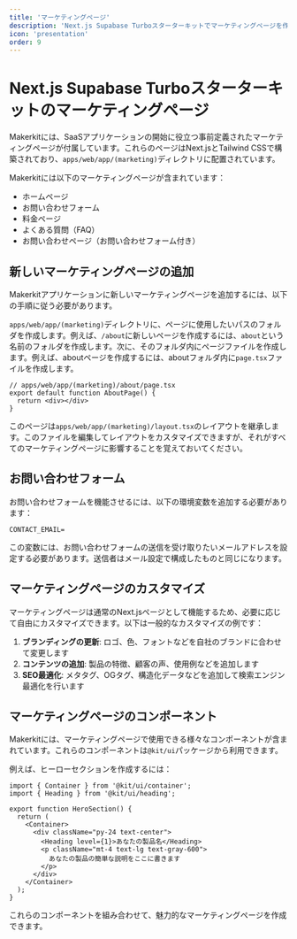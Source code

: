 ```yaml
---
title: 'マーケティングページ'
description: 'Next.js Supabase Turboスターターキットでマーケティングページを作成・更新する方法を学ぶ'
icon: 'presentation'
order: 9
---
```


# Next.js Supabase Turboスターターキットのマーケティングページ

Makerkitには、SaaSアプリケーションの開始に役立つ事前定義されたマーケティングページが付属しています。これらのページはNext.jsとTailwind CSSで構築されており、`apps/web/app/(marketing)`ディレクトリに配置されています。

Makerkitには以下のマーケティングページが含まれています：

- ホームページ
- お問い合わせフォーム
- 料金ページ
- よくある質問（FAQ）
- お問い合わせページ（お問い合わせフォーム付き）

## 新しいマーケティングページの追加

Makerkitアプリケーションに新しいマーケティングページを追加するには、以下の手順に従う必要があります。

`apps/web/app/(marketing)`ディレクトリに、ページに使用したいパスのフォルダを作成します。例えば、`/about`に新しいページを作成するには、`about`という名前のフォルダを作成します。次に、そのフォルダ内にページファイルを作成します。例えば、aboutページを作成するには、aboutフォルダ内に`page.tsx`ファイルを作成します。

```tsx
// apps/web/app/(marketing)/about/page.tsx
export default function AboutPage() {
  return <div></div>
}
```

このページは`apps/web/app/(marketing)/layout.tsx`のレイアウトを継承します。このファイルを編集してレイアウトをカスタマイズできますが、それがすべてのマーケティングページに影響することを覚えておいてください。

## お問い合わせフォーム

お問い合わせフォームを機能させるには、以下の環境変数を追加する必要があります：

```
CONTACT_EMAIL=
```

この変数には、お問い合わせフォームの送信を受け取りたいメールアドレスを設定する必要があります。送信者はメール設定で構成したものと同じになります。

## マーケティングページのカスタマイズ

マーケティングページは通常のNext.jsページとして機能するため、必要に応じて自由にカスタマイズできます。以下は一般的なカスタマイズの例です：

1. **ブランディングの更新**: ロゴ、色、フォントなどを自社のブランドに合わせて変更します
2. **コンテンツの追加**: 製品の特徴、顧客の声、使用例などを追加します
3. **SEO最適化**: メタタグ、OGタグ、構造化データなどを追加して検索エンジン最適化を行います

## マーケティングページのコンポーネント

Makerkitには、マーケティングページで使用できる様々なコンポーネントが含まれています。これらのコンポーネントは`@kit/ui`パッケージから利用できます。

例えば、ヒーローセクションを作成するには：

```tsx
import { Container } from '@kit/ui/container';
import { Heading } from '@kit/ui/heading';

export function HeroSection() {
  return (
    <Container>
      <div className="py-24 text-center">
        <Heading level={1}>あなたの製品名</Heading>
        <p className="mt-4 text-lg text-gray-600">
          あなたの製品の簡単な説明をここに書きます
        </p>
      </div>
    </Container>
  );
}
```

これらのコンポーネントを組み合わせて、魅力的なマーケティングページを作成できます。
